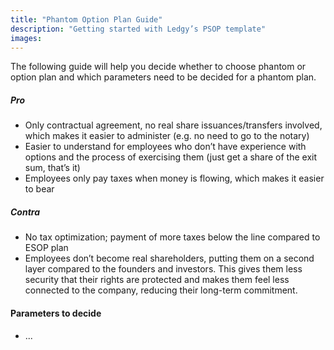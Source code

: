 ```yaml
---
title: "Phantom Option Plan Guide"
description: "Getting started with Ledgy’s PSOP template"
images:
---
```


The following guide will help you decide whether to choose phantom or option plan and which parameters need to be decided for a phantom plan.

##### Pro
* Only contractual agreement, no real share issuances/transfers involved, which makes it easier to administer (e.g. no need to go to the notary)
* Easier to understand for employees who don’t have experience with options and the process of exercising them (just get a share of the exit sum, that’s it)
* Employees only pay taxes when money is flowing, which makes it easier to bear

##### Contra
* No tax optimization; payment of more taxes below the line compared to ESOP plan
* Employees don’t become real shareholders, putting them on a second layer compared to the founders and investors. This gives them less security that their rights are protected and makes them feel less connected to the company, reducing their long-term commitment.

#### Parameters to decide
* ...
